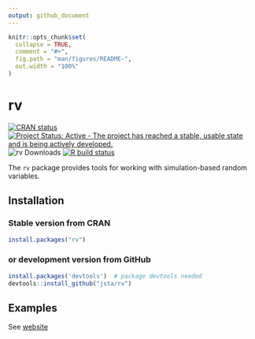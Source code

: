 ```yaml
---
output: github_document
---
```


<!-- README.md is generated from README.Rmd. Please edit that file -->

```r
knitr::opts_chunk$set(
  collapse = TRUE,
  comment = "#>",
  fig.path = "man/figures/README-",
  out.width = "100%"
)
```

rv
======

[![CRAN status](https://www.r-pkg.org/badges/version/rv)](https://cran.r-project.org/package=rv) [![Project Status: Active - The project has reached a stable, usable state and is being actively developed.](https://www.repostatus.org/badges/latest/active.svg)](https://www.repostatus.org/#active) ![rv Downloads](https://cranlogs.r-pkg.org/badges/rv) [![R build status](https://github.com/jsta/rv/workflows/R-CMD-check/badge.svg)](https://github.com/jsta/rv/actions)

The `rv` package provides tools for working with simulation-based random variables.

## Installation

### Stable version from CRAN

``` r
install.packages("rv")
```

### or development version from GitHub

``` r
install.packages('devtools')  # package devtools needed
devtools::install_github("jsta/rv")
```

## Examples

See [website](https://jsta.github.io/rv)
